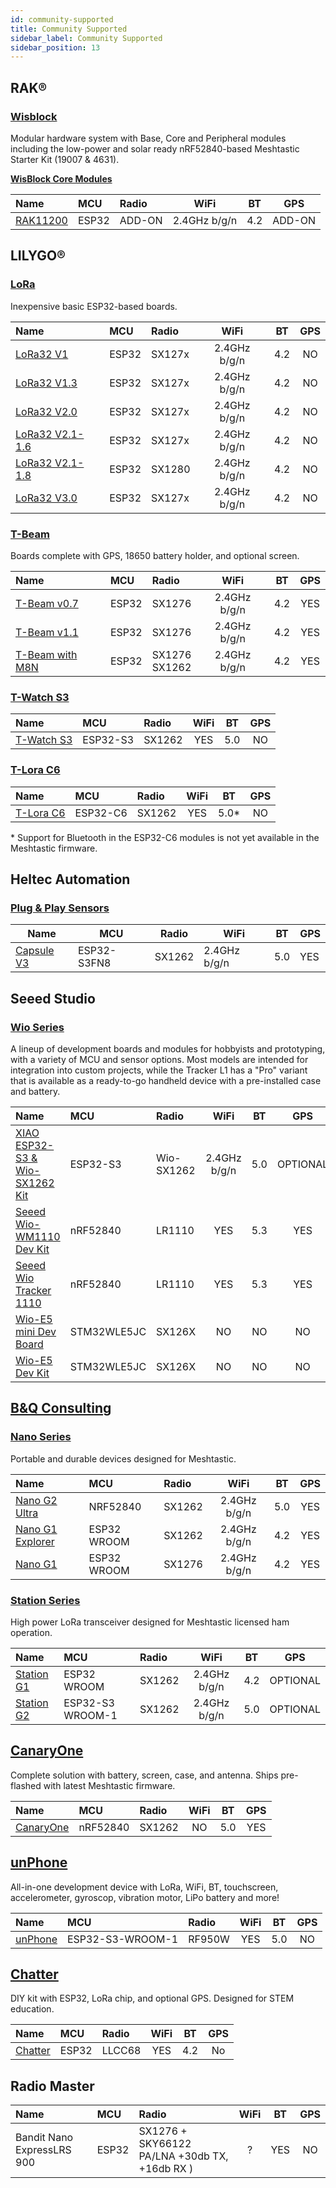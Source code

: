 ```yaml
---
id: community-supported
title: Community Supported
sidebar_label: Community Supported
sidebar_position: 13
---
```


## RAK®

### [Wisblock](./rakwireless/wisblock/)

Modular hardware system with Base, Core and Peripheral modules including the low-power and solar ready nRF52840-based Meshtastic Starter Kit (19007 & 4631).

[**WisBlock Core Modules**](./rakwireless/wisblock/)

| Name                                                | MCU   | Radio  |     WiFi     | BT  |  GPS   |
| :-------------------------------------------------- | :---- | :----- | :----------: | :-: | :----: |
| [RAK11200](./rakwireless/wisblock?rakcore=RAK11200) | ESP32 | ADD-ON | 2.4GHz b/g/n | 4.2 | ADD-ON |

## LILYGO®

### [LoRa](./lilygo/lora/)

Inexpensive basic ESP32-based boards.

| Name                                              | MCU   | Radio  |     WiFi     | BT  | GPS |
| :------------------------------------------------ | :---- | :----- | :----------: | :-: | :-: |
| [LoRa32 V1](./lilygo/lora/?t-lora=v1)             | ESP32 | SX127x | 2.4GHz b/g/n | 4.2 | NO  |
| [LoRa32 V1.3](./lilygo/lora/?t-lora=v1.3)         | ESP32 | SX127x | 2.4GHz b/g/n | 4.2 | NO  |
| [LoRa32 V2.0](./lilygo/lora/?t-lora=v2.0)         | ESP32 | SX127x | 2.4GHz b/g/n | 4.2 | NO  |
| [LoRa32 V2.1-1.6](./lilygo/lora/?t-lora=v2.1)     | ESP32 | SX127x | 2.4GHz b/g/n | 4.2 | NO  |
| [LoRa32 V2.1-1.8](./lilygo/lora/?t-lora=v2.1-1.8) | ESP32 | SX1280 | 2.4GHz b/g/n | 4.2 | NO  |
| [LoRa32 V3.0](./lilygo/lora/?t-lora=v3.0)         | ESP32 | SX127x | 2.4GHz b/g/n | 4.2 | NO  |

### [T-Beam](./lilygo/tbeam/)

Boards complete with GPS, 18650 battery holder, and optional screen.

| Name                                          | MCU   | Radio             |     WiFi     | BT  | GPS |
| :-------------------------------------------- | :---- | :---------------- | :----------: | :-: | :-: |
| [T-Beam v0.7](./lilygo/tbeam/?t-beam=0.7)     | ESP32 | SX1276            | 2.4GHz b/g/n | 4.2 | YES |
| [T-Beam v1.1](./lilygo/tbeam/?t-beam=1.1)     | ESP32 | SX1276            | 2.4GHz b/g/n | 4.2 | YES |
| [T-Beam with M8N](./lilygo/tbeam/?t-beam=m8n) | ESP32 | SX1276<br/>SX1262 | 2.4GHz b/g/n | 4.2 | YES |

### [T-Watch S3](./lilygo/twatch/)

| Name                           | MCU      | Radio  | WiFi | BT  | GPS |
| :----------------------------- | :------- | :----- | :--: | :-: | :-: |
| [T-Watch S3](./lilygo/twatch/) | ESP32-S3 | SX1262 | YES  | 5.0 | NO  |

### [T-Lora C6](./lilygo/tlorac6/)

| Name                           | MCU      | Radio  | WiFi |  BT   | GPS |
| :----------------------------- | :------- | :----- | :--: | :---: | :-: |
| [T-Lora C6](./lilygo/tlorac6/) | ESP32-C6 | SX1262 | YES  | 5.0\* | NO  |

\* Support for Bluetooth in the ESP32-C6 modules is not yet available in the Meshtastic firmware.

## Heltec Automation

### [Plug & Play Sensors](./heltec-automation/sensor/)

| Name                                      | MCU         | Radio  | WiFi         | BT  | GPS |
| ----------------------------------------- | ----------- | ------ | ------------ | --- | --- |
| [Capsule V3](./heltec-automation/sensor/) | ESP32-S3FN8 | SX1262 | 2.4GHz b/g/n | 5.0 | YES |

## Seeed Studio

### [Wio Series](./seeed-studio/wio-series/)

A lineup of development boards and modules for hobbyists and prototyping, with a variety of MCU and sensor options. Most models are intended for integration into custom projects, while the Tracker L1 has a "Pro" variant that is available as a ready-to-go handheld device with a pre-installed case and battery.

| Name                                                                                         | MCU         | Radio      |     WiFi     | BT  |   GPS    |
| :------------------------------------------------------------------------------------------- | :---------- | :--------- | :----------: | :-: | :------: |
| [XIAO ESP32-S3 & Wio-SX1262 Kit](./seeed-studio/wio-series/wio-sx1262s/?wio-sx1262=esp32-s3) | ESP32-S3    | Wio-SX1262 | 2.4GHz b/g/n | 5.0 | OPTIONAL |
| [Seeed Wio-WM1110 Dev Kit](./seeed-studio/wio-series/seeed-wm1110/?wm1110=wio-sdk-wm1110)    | nRF52840    | LR1110     |     YES      | 5.3 |   YES    |
| [Seeed Wio Tracker 1110](./seeed-studio/wio-series/seeed-wm1110/?wm1110=wio-tracker-wm1110)  | nRF52840    | LR1110     |     YES      | 5.3 |   YES    |
| [Wio-E5 mini Dev Board](./seeed-studio/wio-series/seeed-wio-e5/?e5=wio-e5-mini)              | STM32WLE5JC | SX126X     |      NO      | NO  |    NO    |
| [Wio-E5 Dev Kit](./seeed-studio/wio-series/seeed-wio-e5/?e5=wio-e5-dev)                      | STM32WLE5JC | SX126X     |      NO      | NO  |    NO    |

## [B&Q Consulting](./b-and-q-consulting/)

### [Nano Series](./b-and-q-consulting/nano/)

Portable and durable devices designed for Meshtastic.

| Name                                                            | MCU         | Radio  |     WiFi     | BT  | GPS |
| :-------------------------------------------------------------- | :---------- | :----- | :----------: | :-: | :-: |
| [Nano G2 Ultra](./b-and-q-consulting/nano/?nano-series=g2)      | NRF52840    | SX1262 | 2.4GHz b/g/n | 5.0 | YES |
| [Nano G1 Explorer](./b-and-q-consulting/nano/?nano-series=g1-e) | ESP32 WROOM | SX1262 | 2.4GHz b/g/n | 4.2 | YES |
| [Nano G1](./b-and-q-consulting/nano/?nano-series=g1)            | ESP32 WROOM | SX1276 | 2.4GHz b/g/n | 4.2 | YES |

### [Station Series](./b-and-q-consulting/station-series/)

High power LoRa transceiver designed for Meshtastic licensed ham operation.

| Name                                               | MCU              | Radio  |     WiFi     | BT  |   GPS    |
| :------------------------------------------------- | :--------------- | :----- | :----------: | :-: | :------: |
| [Station G1](./b-and-q-consulting/station-series/) | ESP32 WROOM      | SX1262 | 2.4GHz b/g/n | 4.2 | OPTIONAL |
| [Station G2](./b-and-q-consulting/station-series/) | ESP32-S3 WROOM-1 | SX1262 | 2.4GHz b/g/n | 5.0 | OPTIONAL |

## [CanaryOne](./canary)

Complete solution with battery, screen, case, and antenna. Ships pre-flashed with latest Meshtastic firmware.

| Name                  | MCU      | Radio  | WiFi | BT  | GPS |
| :-------------------- | :------- | :----- | :--: | :-: | :-: |
| [CanaryOne](./canary) | nRF52840 | SX1262 |  NO  | 5.0 | YES |

## [unPhone](./unPhone)

All-in-one development device with LoRa, WiFi, BT, touchscreen, accelerometer, gyroscop, vibration motor, LiPo battery and more!

| Name                 | MCU              | Radio  | WiFi | BT  | GPS |
| :------------------- | :--------------- | :----- | :--: | :-: | :-: |
| [unPhone](./unPhone) | ESP32-S3-WROOM-1 | RF950W | YES  | 5.0 | NO  |

## [Chatter](./chatter)

DIY kit with ESP32, LoRa chip, and optional GPS. Designed for STEM education.

| Name                 | MCU   | Radio  | WiFi | BT  | GPS |
| :------------------- | :---- | :----- | :--: | :-: | :-: |
| [Chatter](./chatter) | ESP32 | LLCC68 | YES  | 4.2 | No  |

## Radio Master

| Name                       | MCU   | Radio                                         | WiFi | BT  | GPS |
| :------------------------- | :---- | :-------------------------------------------- | :--: | :-: | :-: |
| Bandit Nano ExpressLRS 900 | ESP32 | SX1276 + SKY66122 PA/LNA +30db TX, +16db RX ) |  ?   | YES | NO  |
